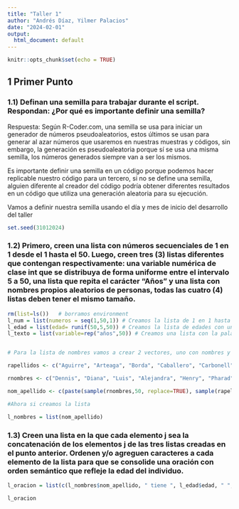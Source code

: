 ```yaml
---
title: "Taller 1"
author: "Andrés Díaz, Yilmer Palacios"
date: "2024-02-01"
output:
  html_document: default
---
```


```r
knitr::opts_chunk$set(echo = TRUE)


```

## 1 Primer Punto

### 1.1) Definan una semilla para trabajar durante el script. Respondan: ¿Por qué es importante definir una semilla?

Respuesta: Según R-Coder.com, una semilla se usa para iniciar un generador de números pseudoaleatorios, estos últimos se usan para generar al azar números que usaremos en nuestras muestras y códigos, sin embargo, la generación es pseudoaleatoria porque sí se usa una misma semilla, los números generados siempre van a ser los mismos.

Es importante definir una semilla en un código porque podemos hacer replicable nuestro código para un tercero, si no se define una semilla, alguien diferente al creador del código podría obtener diferentes resultados en un código que utiliza una generación aleatoria para su ejecución.

Vamos a definir nuestra semilla usando el día y mes de inicio del desarrollo del taller

```r

set.seed(31012024)

```

### 1.2)	Primero, creen una lista con números secuenciales de 1 en 1 desde el 1 hasta el 50. Luego, creen tres (3) listas diferentes que contengan respectivamente: una variable numérica de clase int que se distribuya de forma uniforme entre el intervalo 5 a 50, una lista que repita el carácter “Años” y una lista con nombres propios aleatorios de personas, todas las cuatro (4) listas deben tener el mismo tamaño.


```r

rm(list=ls())   # borramos environment
l_num = list(numeros = seq(1,50,1)) # Creamos la lista de 1 en 1 hasta 50
l_edad = list(edad= runif(50,5,50)) # Creamos la lista de edades con una distribución uniforme entre 5 y 50
l_texto = list(variable=rep("años",50)) # Creamos una lista con la palabra "años" repetida 50 veces


# Para la lista de nombres vamos a crear 2 vectores, uno con nombres y otro con apellidos tomados de los nombres y apellidos de los integrantes del curso; luego usaremos la función sample para tomar de los vectores elementos aleatorios, finalmente uniremos los nombres y apellidos aleatorios para formar la lista. Fuente: https://r-coder.com/funcion-sample-r/

rapellidos <- c("Aguirre", "Arteaga", "Borda", "Caballero", "Carbonell", "Carvajal", "Criollo", "Diaz", "Duquino", "Escobar", "Fernandez", "Fonseca", "Galindo", "Gonzalez", "Hernandez", "Huertas", "Karaman", "Lasso", "Naranjo", "Navarrete", "Navarro", "Neusa", "Osorno", "Palacios", "Patiño", "Perdomo", "Prada", "Rueda", "Villamizar", "Viveros", "Zuluaga", "Valencia", "Gomez", "Bejarano", "Silva", "Ortega", "Huerfano", "Cardenas", "Barreto", "Carreño", "Rocha", "Correa", "Jimenez", "Barragan", "Rincon", "Ramirez", "Charry", "Munoz", "Pedreros", "Lian", "Jaramillo", "DeZulategi", "Amaya", "Corredor", "Ortiz", "Rodriguez", "Martinez", "Olmos", "Echeverri", "Arias", "Moreno", "Rojas", "Aguilar", "Cuellar", "Guacheta", "Vargas", "Muaoz", "DelCastillo")

rnombres <- c("Dennis", "Diana", "Luis", "Alejandra", "Henry", "Pharad", "Andres", "Edinson", "Yuri", "Jose", "Laura", "German ", "Valentina ", "Daniel", "Samuel", "Manuela", "Manuel", "Angella", "Yilmer", "Raul", "Gabriel", "Angela", "Camilo", "Santiago ", "Julian", "Juanita", "Juan", "Silvia", "Francisco", "Estefania", "Johana", "Carolina ", "Olegario", "Valentina", "Nicolas", "Fernando", "Alejandro", "Romina", "Camila", "Salomon", "Sofia", "Felipe ", "Enrique", "Katherine", "Sebastian", "Alexis ", "Maria", "Alexander", "David", "Paula", "Felipe", "Juliana")

nom_apellido <- c(paste(sample(rnombres,50, replace=TRUE), sample(rapellidos,50, replace=TRUE)))

#Ahora si creamos la lista

l_nombres = list(nom_apellido)

```

### 1.3)	Creen una lista en la que cada elemento j sea la concatenación de los elementos j de las tres listas creadas en el punto anterior. Ordenen y/o agreguen caracteres a cada elemento de la lista para que se consolide una oración con orden semántico que refleje la edad del individuo. 

```r

l_oracion = list(c(l_nombres$nom_apellido, " tiene ", l_edad$edad, " ", l_texto$variable))

l_oracion

```

